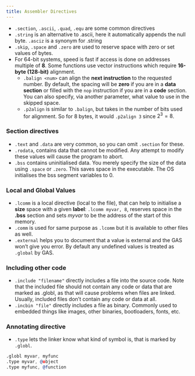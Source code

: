```yaml
---
title: Assembler Directives
---
```


-   `.section`, `.ascii`, `.quad`, `.equ` are some common directives
-   `.string` is an alternative to .ascii, here it automatically appends the null byte. `.asciz` is a synonym
    for .string
-   `.skip`, `.space` and `.zero` are used to reserve space with zero or set values of bytes.
-   For 64-bit systems, speed is fast if access is done on addresses multiple of **8**. Some functions use
    vector instructions which require **16-byte (128-bit)** alignment.
    -   `.balign <num>` can align the **next instruction** to the requested number. By default, the spacing
        will be **zero** if you are in a **data section** or filled with the `nop` instruction if you are in a
        **code** section. You can also specify, via another parameter, what value to use in the skipped space.
    -   `.p2align` is similar to `.balign`, but takes in the number of bits used for alignment. So for 8
        bytes, it would `.p2align 3` since $2^3=8$.

### Section directives

-   `.text` and `.data` are very common, so you can omit `.section` for these.
-   `.rodata`, contains data that cannot be modified. Any attempt to modify these values will cause the
    program to abort.
-   `.bss` contains uninitialised data. You merely specify the size of the data using `.space` or `.zero`.
    This saves space in the executable. The OS initialises the bss segment variables to 0.

### Local and Global Values

-   `.lcomm` is a local directive (local to the file), that can help to initialise a **size** space with a
    given **label**: `.lcomm myvar, 8`, reserves space in the **.bss** section and sets _myvar_ to be the
    address of the start of this memory.
-   `.comm` is used for same purpose as `.lcomm` but it is available to other files as well.
-   `.external` helps you to document that a value is external and the GAS won’t give you error. By default
    any undefined values is treated as `.global` by GAS.

### Including other code

-   `.include "filename"` directly includes a file into the source code. Note that the included file should
    not contain any code or data that are marked as .globl, as that will cause problems when files are linked.
    Usually, included files don’t contain any code or data at all.
-   `.incbin "file"` directly includes a file as binary. Commonly used to embedded things like images, other
    binaries, bootloaders, fonts, etc.

### Annotating directive

-   `.type` lets the linker know what kind of symbol is, that is marked by `.globl`.

```asm
.globl myvar, myfunc
.type myvar, @object
.type myfunc, @function
```
